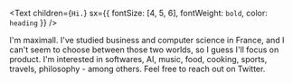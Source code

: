 <Text
  children={`Hi.`}
  sx={{ fontSize: [4, 5, 6], fontWeight: `bold`, color: `heading` }}
/>

I'm maximall. I've studied business and computer science in France, and I can't seem to choose between those two worlds, so I guess I'll focus on product. I'm interested in softwares, AI, music, food, cooking, sports, travels, philosophy - among others. Feel free to reach out on Twitter.
